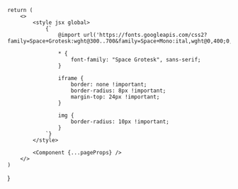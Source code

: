     return (
        <>
            <style jsx global>
                {`
                    @import url('https://fonts.googleapis.com/css2?family=Space+Grotesk:wght@300..700&family=Space+Mono:ital,wght@0,400;0,700;1,400;1,700&display=swap');

                    * {
                        font-family: "Space Grotesk", sans-serif;
                    }

                    iframe {
                        border: none !important;
                        border-radius: 8px !important;
                        margin-top: 24px !important;
                    }

                    img {
                        border-radius: 10px !important;
                    }
                `}
            </style>

            <Component {...pageProps} />
        </>
    )

}
